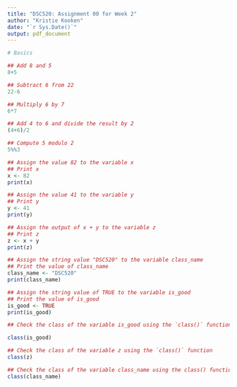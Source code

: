 ```yaml
---
title: "DSC520: Assignment 00 for Week 2"
author: "Kristie Kooken"
date: "`r Sys.Date()`"
output: pdf_document
---
```


```r

# Basics

## Add 8 and 5
8+5

## Subtract 6 from 22
22-6

## Multiply 6 by 7
6*7

## Add 4 to 6 and divide the result by 2
(4+6)/2

## Compute 5 modulo 2
5%%3

## Assign the value 82 to the variable x
## Print x
x <- 82
print(x)

## Assign the value 41 to the variable y
## Print y
y <- 41
print(y)

## Assign the output of x + y to the variable z
## Print z
z <- x + y
print(z)

## Assign the string value "DSC520" to the variable class_name
## Print the value of class_name
class_name <- "DSC520"
print(class_name)

## Assign the string value of TRUE to the variable is_good
## Print the value of is_good
is_good <- TRUE
print(is_good)

## Check the class of the variable is_good using the `class()` function

class(is_good)

## Check the class of the variable z using the `class()` function
class(z)

## Check the class of the variable class_name using the class() function
class(class_name)
```
